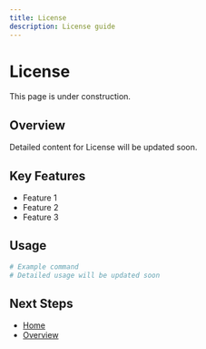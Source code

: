 ```yaml
---
title: License
description: License guide
---
```


# License

This page is under construction.

## Overview

Detailed content for License will be updated soon.

## Key Features

- Feature 1
- Feature 2
- Feature 3

## Usage

```bash
# Example command
# Detailed usage will be updated soon
```

## Next Steps

- [Home](/en)
- [Overview](/en/introduction/overview)

